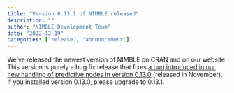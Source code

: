 ```yaml
---
title: "Version 0.13.1 of NIMBLE released"
description: ""
author: "NIMBLE Development Team"
date: "2022-12-19"
categories: ['release', 'announcement']
---
```


We’ve released the newest version of NIMBLE on CRAN and on our website. This version is purely a bug fix release that fixes [a bug introduced in our new handling of predictive nodes in version 0.13.0](https://web.archive.org/web/20250518103443/https://r-nimble.org/bug-in-newly-released-version-0-13-0-affecting-mcmc-for-models-with-predictive-nodes) (released in November). If you installed version 0.13.0, please upgrade to 0.13.1.